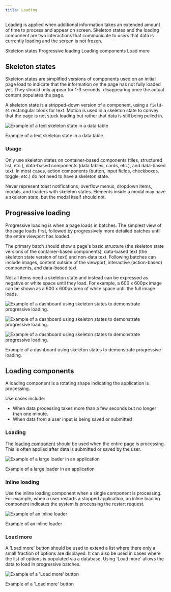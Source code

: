 ```yaml
---
title: Loading
---
```


<PageDescription>

Loading is applied when additional information takes an extended amount of time to process and appear on screen. Skeleton states and the loading component are two interactions that communicate to users that data is currently loading and the screen is not frozen.

</PageDescription>

<AnchorLinks>

<AnchorLink>Skeleton states</AnchorLink>
<AnchorLink>Progressive loading</AnchorLink>
<AnchorLink>Loading components</AnchorLink>
<AnchorLink>Load more</AnchorLink>

</AnchorLinks>

## Skeleton states

Skeleton states are simplified versions of components used on an initial page load to indicate that the information on the page has not fully loaded yet. They should only appear for 1-3 seconds, disappearing once the actual content populates the page.

A skeleton state is a stripped-down version of a component, using a `field-01` rectangular block for text. Motion is used in a skeleton state to convey that the page is not stuck loading but rather that data is still being pulled in.

![Example of a text skeleton state in a data table](images/skeleton.png)

<Caption>Example of a text skeleton state in a data table</Caption>

### Usage

Only use skeleton states on container-based components (tiles, structured list, etc.), data-based components (data tables, cards, etc.), and data-based text. In most cases, action components (button, input fields, checkboxes, toggle, etc.) do not need to have a skeleton state.

Never represent toast notifications, overflow menus, dropdown items, modals, and loaders with skeleton states. Elements inside a modal may have a skeleton state, but the modal itself should not.

## Progressive loading

Progressive loading is when a page loads in batches. The simplest view of the page loads first, followed by progressively more detailed batches until the entire viewport has loaded.

The primary batch should show a page's basic structure (the skeleton state versions of the container-based components), data-based text (the skeleton state version of text) and non-data text. Following batches can include images, content outside of the viewport, interactive (action-based) components, and data-based text.

Not all items need a skeleton state and instead can be expressed as negative or white space until they load. For example, a 600 x 600px image can be shown as a 600 x 600px area of white space until the full image loads.

<Row>
<Column colLg={8}>

![Example of a dashboard using skeleton states to demonstrate progressive loading.](/images/prog-loading-1.png)

</Column>
</Row>

<Row>
<Column colLg={8}>

![Example of a dashboard using skeleton states to demonstrate progressive loading.](/images/prog-loading-2.png)

</Column>
</Row>

<Row>
<Column colLg={8}>

![Example of a dashboard using skeleton states to demonstrate progressive loading.](/images/prog-loading-3.png)

<Caption>
  Example of a dashboard using skeleton states to demonstrate progressive
  loading.
</Caption>

</Column>
</Row>

## Loading components

A loading component is a rotating shape indicating the application is processing.

Use cases include:

- When data processing takes more than a few seconds but no longer than one minute.
- When data from a user input is being saved or submitted

### Loading

The [loading component](/components/loading/usage) should be used when the entire page is processing. This is often applied after data is submitted or saved by the user.

<Row>
<Column colLg={8}>

![Example of a large loader in an application](/images/larger-loader.png)

<Caption>Example of a large loader in an application</Caption>

</Column>
</Row>

### Inline loading

Use the inline loading component when a single component is processing. For example, when a user restarts a stopped application, an inline loading component indicates the system is processing the restart request.

<Row>
<Column colLg={8}>

![Example of an inline loader](/images/inline-loading-animated.gif)

<Caption>Example of an inline loader</Caption>

</Column>
</Row>

### Load more

A 'Load more' button should be used to extend a list where there only a small fraction of options are displayed. It can also be used in cases where the list of options is populated via a database. Using 'Load more' allows the data to load in progressive batches.

<Row>
<Column colLg={8}>

![Example of a 'Load more' button](/images/load-more.png)

<Caption>Example of a 'Load more' button</Caption>

</Column>
</Row>

